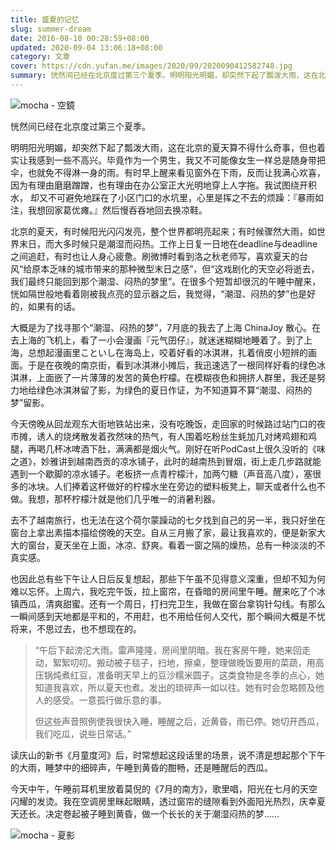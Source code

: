 ```yaml
---
title: 盛夏的记忆
slug: summer-dream
date: 2016-08-10 00:28:59+08:00
updated: 2020-09-04 13:06:18+08:00
category: 文章
cover: https://cdn.yufan.me/images/2020/09/2020090412582748.jpg
summary: 恍然间已经在北京度过第三个夏季。明明阳光明媚，却突然下起了瓢泼大雨，这在北京的夏天算不得什么奇事，但也着实让我感到一些不高兴。
---
```


![mocha - 空鏡](https://cdn.yufan.me/images/2020/09/2020090412582582.jpg)

恍然间已经在北京度过第三个夏季。

明明阳光明媚，却突然下起了瓢泼大雨，这在北京的夏天算不得什么奇事，但也着实让我感到一些不高兴。毕竟作为一个男生，我又不可能像女生一样总是随身带把伞，也就免不得淋一身的雨。有时早上醒来看见窗外在下雨，反而让我满心欢喜，因为有理由磨磨蹭蹭，也有理由在办公室正大光明地穿上人字拖。我试图绕开积水， 却又不可避免地踩在了小区门口的水坑里，心里是挥之不去的烦躁：『暴雨如注，我想回家葛优瘫。』然后慢吞吞地回去换凉鞋。

北京的夏天，有时候阳光闪闪发亮，整个世界都明亮起来；有时候骤然大雨，如世界末日，而大多时候只是潮湿而闷热。工作上日复一日地在deadline与deadline之间追赶，有时也让人身心疲惫。刷微博时看到洛之秋老师写，喜欢夏天的台风“给原本乏味的城市带来的那种微型末日之感”，但“这戏剧化的天空必将逝去，我们最终只能回到那个潮湿、闷热的梦里”。在很多个短暂却很沉的午睡中醒来，恍如隔世般地看着刚被我点亮的显示器之后，我觉得，“潮湿、闷热的梦”也是好的，如果有的话。

大概是为了找寻那个“潮湿、闷热的梦”，7月底的我去了上海 ChinaJoy 散心。在去上海的飞机上，看了一小会漫画『元气囝仔』，就迷迷糊糊地睡着了。到了上海，总想起漫画里こといし在海岛上，咬着好看的冰淇淋，扎着俏皮小短辨的画面。于是在夜晚的南京街，看到冰淇淋小摊后，我迅速选了一根同样好看的绿色冰淇淋，上面嵌了一片薄薄的发苦的黄色柠檬。在模糊夜色和拥挤人群里，我还是努力地给绿色冰淇淋留了影，为绿色的夏日作证，为不知道算不算“潮湿、闷热的梦”留影。

今天傍晚从回龙观东大街地铁站出来，没有吃晚饭，走回家的时候路过站门口的夜市摊，诱人的烧烤散发着孜然味的热气，有人围着吃粉丝生蚝加几对烤鸡翅和鸡腿，再喝几杯冰啤酒下肚，满满都是烟火气。刚好在听PodCast上很久没听的《味之道》，妙雅讲到越南西贡的凉水铺子，此时的越南热到冒烟，街上走几步路就能遇到一个歇脚的凉水铺子。老板挤一点青柠檬汁，加两勺糖（声音高八度），塞很多的冰块。人们捧着这杯做好的柠檬水坐在旁边的塑料板凳上，聊天或者什么也不做。我想，那杯柠檬汁就是他们几乎唯一的消暑利器。

去不了越南旅行，也无法在这个荷尔蒙躁动的七夕找到自己的另一半，我只好坐在窗台上拿出素描本描绘傍晚的天空。自从三月搬了家，最让我喜欢的，便是新家大大的窗台，夏天坐在上面，冰凉、舒爽。看着一窗之隔的燥热，总有一种淡淡的不真实感。

也因此总有些下午让人日后反复想起，那些下午虽不见得意义深重，但却不知为何难以忘怀。上周六，我吃完午饭，拉上窗帘，在昏暗的房间里午睡。醒来吃了个冰镇西瓜，清爽甜蜜。还有一个周日，打扫完卫生，我做在窗台拿钩针勾线。有那么一瞬间感到天地都是平和的，不用赶，也不用给任何人交代，那个瞬间大概是不忧将来，不思过去，也不想现在的。

> “午后下起滂沱大雨。雷声隆隆，房间里阴暗。我在客房午睡，她来回走动，絮絮叨叨。搬动被子毯子，扫地，擦桌，整理做晚饭要用的菜蔬，用高压锅炖煮红豆，准备明天早上的豆沙糯米圆子。这类食物是冬季的点心，她知道我喜欢，所以夏天也煮。发出的琐碎声一如以往。她有时会忽略顾及他人的感受。一意孤行做乐意的事。
>
> 但这些声音照例使我很快入睡，睡醒之后，近黄昏，雨已停。她切开西瓜，我们吃瓜，说些日常话。”

读庆山的新书《月童度河》后，时常想起这段话里的场景，说不清是想起那个下午的大雨，睡梦中的细碎声，午睡到黄昏的酣畅，还是睡醒后的西瓜。

今天中午，午睡前耳机里放着莫倪的《7月的南方》，歌里唱，阳光在七月的天空闪耀的发烫。我在空调房里眯起眼睛，透过窗帘的缝隙看到外面阳光热烈，庆幸夏天还长。决定卷起被子睡到黄昏，做一个长长的关于潮湿闷热的梦……

![mocha - 夏影](https://cdn.yufan.me/images/2020/09/2020090413054831.jpg)
